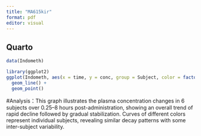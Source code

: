 ```yaml
---
title: "MA615kir"
format: pdf
editor: visual
---
```


## Quarto

```r
data(Indometh)
```

```r
library(ggplot2)
ggplot(Indometh, aes(x = time, y = conc, group = Subject, color = factor(Subject))) +
  geom_line() +
  geom_point()
```

#Analysis：This graph illustrates the plasma concentration changes in 6 subjects over 0.25–8 hours post-administration, showing an overall trend of rapid decline followed by gradual stabilization. Curves of different colors represent individual subjects, revealing similar decay patterns with some inter-subject variability.
